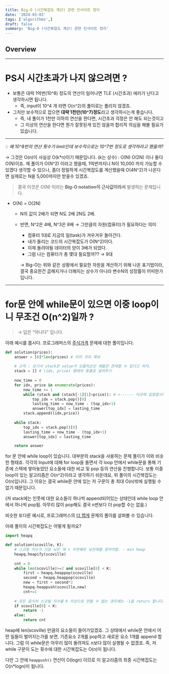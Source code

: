 ```yaml
---
title: Big-O (시간복잡도 계산) 관련 인사이트 정리
date: '2024-03-03'
tags: ['algorithms',]
draft: false
summary: 'Big-O (시간복잡도 계산) 관련 인사이트 정리'
---
```


## Overview

<TOCInline toc={props.toc} exclude="Overview" toHeading={2} />

---

# PS시 시간초과가 나지 않으려면 ?

- 보통은 대략 1억번(10^8) 정도의 연산이 일어나면  TLE (시간초과) 에러가 난다고 생각하시면 됩니다.
    - 즉, input이 10^4 개 라면 O(n^2)의 풀이로는 풀리지 않겠죠.
- 그치만 보수적으로 잡으면 **대략 1천만(10^7)정도**라고 생각하시는게 좋습니다.
    - 즉, 내 풀이가 1천만 이하의 연산을 한다면, 시간초과 걱정은 안 해도 되는것이고
    - 그 이상의 연산을 한다면 뭔가 잘못된게 있진 않을까 합리적 의심을 해볼 필요가 있습니다.

---


💡 *왜 10^8번의 연산 횟수가 limit인데 보수적으로는 10^7번 정도로 생각하라고 했을까?*

→ 그것은 O(n)이 사실상 O(k*n)이기 때문입니다. (k는 상수)
: O(N) O(2N) 이나 둘다 O(N)이죠. 제 풀이가 O(N^2) 이라고 했을때, 1억번까지니 N이 10,000 까지 가능할 수 있겠다 생각할 수 있으나, 좀더 정밀하게 시간복잡도를 계산했을때 O(4N^2)가 나온다면 실제로는 N을 5,000까지만 받을수 있겠죠.

> 결국 이것은 O(N) 이라는 **Big-O notation이 근사값이라서** 발생하는 문제입니다. 

- O(N) = O(2N)
    - N의 값이 2배가 되면 N도 2배 2N도 2배.
    - 반면, N^2은 4배, N^3은 8배 → 그만큼의 자원(컴퓨터)가 필요하다는 의미
        - 컴퓨터 1대로 지금의 일(task)가 겨우겨우 돌아간다.
        - 내가 돌리는 코드의 시간복잡도가 O(N^2)이다.
        - 이제 돌려야될 데이터의 양이 3배가 되었다.
        - 그럼 나는 컴퓨터가 총 몇대 필요할까?? → 9대
        
        → Big-O는 위와 같은 상황에서 필요한 자원을 계산하기 위해 나온 표기법이라, 결국 중요한건 곱해지거나 더해지는 상수가 아니라 변수N의 성장률이 어떠한가 입니다.


---        


# for문 안에 while문이 있으면 이중 loop이니 무조건 O(n^2)일까 ?

> → 답은 “아니다” 입니다.

아래 예시를 봅시다. 
프로그래머스의 [주식가격](https://school.programmers.co.kr/learn/courses/30/lessons/42584) 문제에 대한 풀이입니다.

```python
def solution(prices):
    answer = [0]*len(prices) # 미리 자리 확보
    
    # 규칙 : 요기서 stack은 value가 오름차순인 애들만 존재할 수 있다고 하자.
    stack = [] # (idx, price) 형태의 튜플로 넣어주기
    
    now_time = 0
    for idx, price in enumerate(prices):
        now_time += 1   
        while (stack and (stack[-1][1]>price)): # <------ 이곳에 집중합시다~!     
            top_idx = stack.pop()[0]
            lasting_time = now_time - (top_idx+1)
            answer[top_idx] = lasting_time
        stack.append((idx,price))
    
    while stack:
        top_idx = stack.pop()[0]
        lasting_time = now_time - (top_idx+1)
        answer[top_idx] = lasting_time

    return answer
```

for 문 안에 while loop이 있습니다. 대부분의 stack을 사용하는 문제 풀이가 이와 비슷한 형태죠. 
각각의 Input에 대해 for loop을 돌면서 각 loop 안에서 while문을 통해 기존에 스택에 쌓아놓았던 요소들에 대한 비교 및 pop 등의 연산을 진행합니다.
보통 이중 loop이 있는 알고리즘은 O(n^2)이라고 생각하기 쉬운데요, 위 풀이의 시간복잡도는 O(n)입니다.
그 이유는 결국 while문 안에 있는 저 구문이 총 최대 O(n)밖에 실행될 수 없기 때문입니다. 

(저 stack에는 인풋에 대한 요소들이 하나씩 append되어있는 상태인데 while loop 안에서 하나씩 pop됨. 아무리 많이 pop해도 결국 n번보다 더 pop할 수는 없음.)



비슷한 또다른 예시로, 프로그래머스의 [더 맵게](https://school.programmers.co.kr/learn/courses/30/lessons/42626) 문제의 풀이를 살펴볼 수 있습니다.

아래 풀이의 시간복잡도는 어떻게 될까요?

```python
import heapq

def solution(scoville, K):
    # 스코빌 지수가 가장 낮은 애 + 두번째로 낮은애를 찾아야함. - min heap
    heapq.heapify(scoville)
    
    cnt = 0
    while len(scoville)>=2 and scoville[0] < K:
        first = heapq.heappop(scoville)
        second = heapq.heappop(scoville)
        new = first + second*2
        heapq.heappush(scoville,new)
        cnt+=1
    
    # 모든 음식의 스코빌 지수를 K 이상으로 만들 수 없는 경우에는 -1을 return 합니다.
    if scoville[0] < K:
        return -1
    else:
        return cnt
```
heap에 len(scoville) 만큼의 요소들이 들어가있겠죠. 
그 상태에서 while문 안에서 어떤 일들이 벌어지는가를 보면, 기존요소 2개를 pop하고 새로운 요소 1개를 append 합니다.
그럼 이 while문은 아무리 많이 돌려져도 n보다 많이 실행될 수 없겠죠. 즉, 저 while 구문이 도는 횟수에 대한 시간복잡도는 O(n)이 됩니다.

다만 그 안에 `heappush()` 연산이 O(logn) 이므로 이 알고리즘의 최종 시간복잡도는 O(n*logn)이 됩니다.